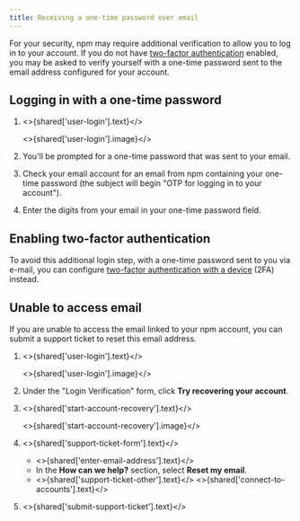 ```yaml
---
title: Receiving a one-time password over email
---
```


For your security, npm may require additional verification to allow you to log in to your account.  If you do not have [two-factor authentication](configuring-two-factor-authentication) enabled, you may be asked to verify yourself with a one-time password sent to the email address configured for your account.

## Logging in with a one-time password

1. <>{shared['user-login'].text}</>

   <>{shared['user-login'].image}</>

2. You'll be prompted for a one-time password that was sent to your email.

   <Screenshot src="/getting-started/setting-up-your-npm-user-account/one-time-password-email.png" alt="Screenshot showing one-time password request" />

3. Check your email account for an email from npm containing your one-time password (the subject will begin "OTP for logging in to your account").

   <Screenshot src="/getting-started/setting-up-your-npm-user-account/email-otp-code.png" alt="Screenshot showing OTP code in email" />

4. Enter the digits from your email in your one-time password field.

## Enabling two-factor authentication

To avoid this additional login step, with a one-time password sent to you via e-mail, you can configure [two-factor authentication with a device](/configuring-two-factor-authentication) (2FA) instead.

## Unable to access email

If you are unable to access the email linked to your npm account, you can submit a support ticket to reset this email address.

1. <>{shared['user-login'].text}</>

   <>{shared['user-login'].image}</>

2. Under the "Login Verification" form, click **Try recovering your account**.

3. <>{shared['start-account-recovery'].text}</>
   
   <>{shared['start-account-recovery'].image}</>

4. <>{shared['support-ticket-form'].text}</>

    * <>{shared['enter-email-address'].text}</>
    * In the **How can we help?** section, select **Reset my email**.
    * <>{shared['support-ticket-other'].text}</>
    <>{shared['connect-to-accounts'].text}</> 

5. <>{shared['submit-support-ticket'].text}</>